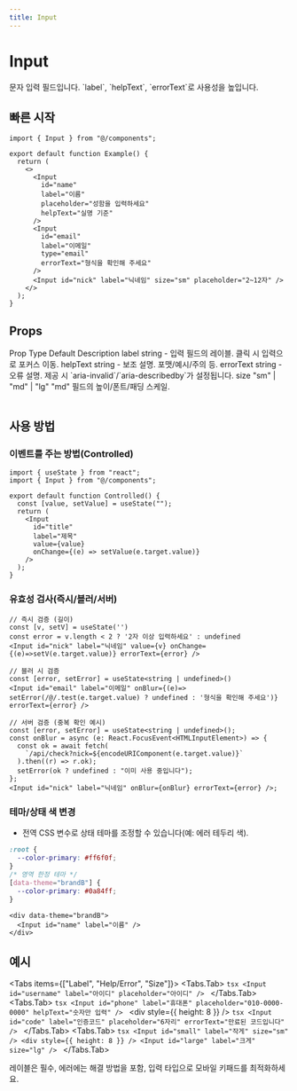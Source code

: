 ```yaml
---
title: Input
---
```



# Input

<Callout emoji="⌨️">
  문자 입력 필드입니다. `label`, `helpText`, `errorText`로 사용성을 높입니다.
</Callout>

## 빠른 시작

```tsx
import { Input } from "@/components";

export default function Example() {
  return (
    <>
      <Input
        id="name"
        label="이름"
        placeholder="성함을 입력하세요"
        helpText="실명 기준"
      />
      <Input
        id="email"
        label="이메일"
        type="email"
        errorText="형식을 확인해 주세요"
      />
      <Input id="nick" label="닉네임" size="sm" placeholder="2~12자" />
    </>
  );
}
```

## Props

<Table>
  <thead>
    <Table.Tr>
      <Table.Th>Prop</Table.Th>
      <Table.Th>Type</Table.Th>
      <Table.Th>Default</Table.Th>
      <Table.Th>Description</Table.Th>
    </Table.Tr>
  </thead>
  <tbody>
    <Table.Tr>
      <Table.Td>label</Table.Td>
      <Table.Td>string</Table.Td>
      <Table.Td>-</Table.Td>
      <Table.Td>입력 필드의 레이블. 클릭 시 입력으로 포커스 이동.</Table.Td>
    </Table.Tr>
    <Table.Tr>
      <Table.Td>helpText</Table.Td>
      <Table.Td>string</Table.Td>
      <Table.Td>-</Table.Td>
      <Table.Td>보조 설명. 포맷/예시/주의 등.</Table.Td>
    </Table.Tr>
    <Table.Tr>
      <Table.Td>errorText</Table.Td>
      <Table.Td>string</Table.Td>
      <Table.Td>-</Table.Td>
      <Table.Td>
        오류 설명. 제공 시 `aria-invalid`/`aria-describedby`가 설정됩니다.
      </Table.Td>
    </Table.Tr>
    <Table.Tr>
      <Table.Td>size</Table.Td>
      <Table.Td>"sm" | "md" | "lg"</Table.Td>
      <Table.Td>"md"</Table.Td>
      <Table.Td>필드의 높이/폰트/패딩 스케일.</Table.Td>
    </Table.Tr>
  </tbody>
</Table>

## 사용 방법

### 이벤트를 주는 방법(Controlled)

```tsx
import { useState } from "react";
import { Input } from "@/components";

export default function Controlled() {
  const [value, setValue] = useState("");
  return (
    <Input
      id="title"
      label="제목"
      value={value}
      onChange={(e) => setValue(e.target.value)}
    />
  );
}
```

### 유효성 검사(즉시/블러/서버)

```tsx
// 즉시 검증 (길이)
const [v, setV] = useState('')
const error = v.length < 2 ? '2자 이상 입력하세요' : undefined
<Input id="nick" label="닉네임" value={v} onChange={(e)=>setV(e.target.value)} errorText={error} />
```

```tsx
// 블러 시 검증
const [error, setError] = useState<string | undefined>()
<Input id="email" label="이메일" onBlur={(e)=> setError(/@/.test(e.target.value) ? undefined : '형식을 확인해 주세요')} errorText={error} />
```

```tsx
// 서버 검증 (중복 확인 예시)
const [error, setError] = useState<string | undefined>();
const onBlur = async (e: React.FocusEvent<HTMLInputElement>) => {
  const ok = await fetch(
    `/api/check?nick=${encodeURIComponent(e.target.value)}`
  ).then((r) => r.ok);
  setError(ok ? undefined : "이미 사용 중입니다");
};
<Input id="nick" label="닉네임" onBlur={onBlur} errorText={error} />;
```

### 테마/상태 색 변경

- 전역 CSS 변수로 상태 테마를 조정할 수 있습니다(예: 에러 테두리 색).

```css
:root {
  --color-primary: #ff6f0f;
}
/* 영역 한정 테마 */
[data-theme="brandB"] {
  --color-primary: #0a84ff;
}
```

```tsx
<div data-theme="brandB">
  <Input id="name" label="이름" />
</div>
```

## 예시

<Tabs items={["Label", "Help/Error", "Size"]}>
  <Tabs.Tab>
    ```tsx
    <Input id="username" label="아이디" placeholder="아이디" />
    ```
  </Tabs.Tab>
  <Tabs.Tab>
    ```tsx
    <Input
      id="phone"
      label="휴대폰"
      placeholder="010-0000-0000"
      helpText="숫자만 입력"
    />
    ```
    <div style={{ height: 8 }} />
    ```tsx
    <Input
      id="code"
      label="인증코드"
      placeholder="6자리"
      errorText="만료된 코드입니다"
    />
    ```
  </Tabs.Tab>
  <Tabs.Tab>
    ```tsx
    <Input id="small" label="작게" size="sm" />
    <div style={{ height: 8 }} />
    <Input id="large" label="크게" size="lg" />
    ```
  </Tabs.Tab>
</Tabs>

<Callout type="info" emoji="✅">
  레이블은 필수, 에러에는 해결 방법을 포함, 입력 타입으로 모바일 키패드를
  최적화하세요.
</Callout>
